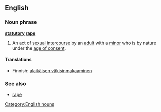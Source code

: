 ==English==
===Noun phrase===
'''[[statutory]] [[rape]]'''
{{wikipedia}}
# An act of [[sexual intercourse]] by an [[adult]] with a [[minor]] who is by nature under the [[age of consent]]. 

====Translations====
*Finnish: [[alaikäisen väkisinmakaaminen]]

===See also===
* [[rape]]

[[Category:English nouns]]